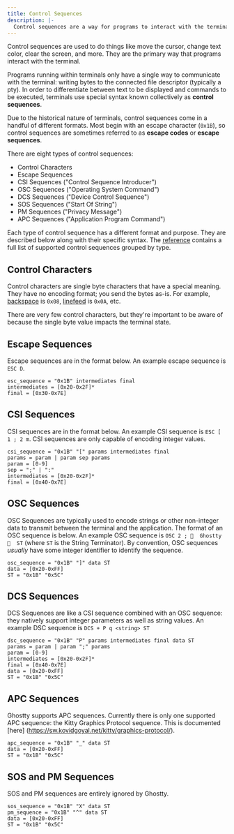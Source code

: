 ```yaml
---
title: Control Sequences
description: |-
  Control sequences are a way for programs to interact with the terminal.
---
```


Control sequences are used to do things like move the cursor, change
text color, clear the screen, and more. They are the primary way
that programs interact with the terminal.

Programs running within terminals only have a single way to communicate
with the terminal: writing bytes to the connected file descriptor
(typically a pty). In order to differentiate between text to be
displayed and commands to be executed, terminals use special syntax
known collectively as **control sequences**.

Due to the historical nature of terminals, control sequences come
in a handful of different formats. Most begin with an escape character
(`0x1B`), so control sequences are sometimes referred to as
**escape codes** or **escape sequences**.

There are eight types of control sequences:

- Control Characters
- Escape Sequences
- CSI Sequences ("Control Sequence Introducer")
- OSC Sequences ("Operating System Command")
- DCS Sequences ("Device Control Sequence")
- SOS Sequences ("Start Of String")
- PM Sequences ("Privacy Message")
- APC Sequences ("Application Program Command")

Each type of control sequence has a different format and purpose.
They are described below along with their specific syntax. The
[reference](/docs/vt/reference) contains a full list of supported
control sequences grouped by type.

## Control Characters

Control characters are single byte characters that have a special
meaning. They have no encoding format; you send the bytes as-is.
For example, [backspace](/docs/vt/control/bs) is `0x08`,
[linefeed](/docs/vt/control/lf) is `0x0A`, etc.

There are very few control characters, but they're important
to be aware of because the single byte value impacts the terminal
state.

## Escape Sequences

Escape sequences are in the format below. An example escape sequence
is `ESC D`.

```
esc_sequence = "0x1B" intermediates final
intermediates = [0x20-0x2F]*
final = [0x30-0x7E]
```

## CSI Sequences

CSI sequences are in the format below. An example CSI sequence
is `ESC [ 1 ; 2 m`. CSI sequences are only capable of encoding integer values.

```
csi_sequence = "0x1B" "[" params intermediates final
params = param | param sep params
param = [0-9]
sep = ";" | ":"
intermediates = [0x20-0x2F]*
final = [0x40-0x7E]
```

## OSC Sequences

OSC Sequences are typically used to encode strings or other non-integer data to
transmit between the terminal and the application. The format of an OSC sequence
is below. An example OSC sequence is `OSC 2 ; 👻  Ghostty 👻  ST` (where `ST` is
the String Terminator). By convention, OSC sequences *usually* have some integer
identifier to identify the sequence.

```
osc_sequence = "0x1B" "]" data ST
data = [0x20-0xFF]
ST = "0x1B" "0x5C"
```

## DCS Sequences

DCS Sequences are like a CSI sequence combined with an OSC sequence: they
natively support integer parameters as well as string values. An example DSC
sequence is `DCS + P q <string> ST`

```
dsc_sequence = "0x1B" "P" params intermediates final data ST
params = param | param ";" params
param = [0-9]
intermediates = [0x20-0x2F]*
final = [0x40-0x7E]
data = [0x20-0xFF]
ST = "0x1B" "0x5C"
```

## APC Sequences

Ghostty supports APC sequences. Currently there is only one supported APC
sequence: the Kitty Graphics Protocol sequence. This is documented [here]
(https://sw.kovidgoyal.net/kitty/graphics-protocol/).

```
apc_sequence = "0x1B" "_" data ST
data = [0x20-0xFF]
ST = "0x1B" "0x5C"
```

## SOS and PM Sequences

SOS and PM sequences are entirely ignored by Ghostty.

```
sos_sequence = "0x1B" "X" data ST
pm_sequence = "0x1B" "^" data ST
data = [0x20-0xFF]
ST = "0x1B" "0x5C"
```
